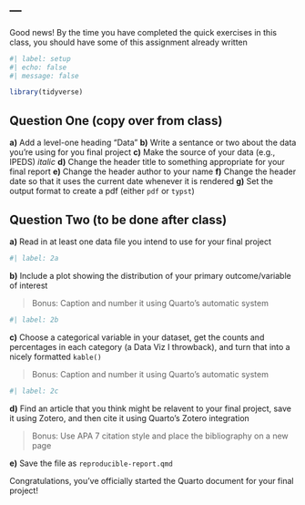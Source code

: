---
---

Good news! By the time you have completed the quick exercises in this class, you should have some of this assignment already written

```r
#| label: setup
#| echo: false
#| message: false

library(tidyverse)
```

## Question One (copy over from class)

**a)** Add a level-one heading "Data"
**b)** Write a sentance or two about the data you're using for you final project
**c)** Make the source of your data (e.g., IPEDS) _italic_
**d)** Change the header title to something appropriate for your final report
**e)** Change the header author to your name
**f)** Change the header date so that it uses the current date whenever it is rendered
**g)** Set the output format to create a pdf (either `pdf` or `typst`)


## Question Two (to be done after class)

**a)** Read in at least one data file you intend to use for your final project

```r
#| label: 2a


```

**b)** Include a plot showing the distribution of your primary outcome/variable of interest

> Bonus: Caption and number it using Quarto's automatic system

```r
#| label: 2b


```

**c)**  Choose a categorical variable in your dataset, get the counts and percentages in each category (a Data Viz I throwback), and turn that into a nicely formatted `kable()`

> Bonus: Caption and number it using Quarto's automatic system

```r
#| label: 2c


```

**d)** Find an article that you think might be relavent to your final project, save it using Zotero, and then cite it using Quarto's Zotero integration

> Bonus: Use APA 7 citation style and place the bibliography on a new page

**e)** Save the file as `reproducible-report.qmd`

Congratulations, you've officially started the Quarto document for your final project!

```{=html}
<!--
Once complete, turn in the .qmd file (must render successfully) to Canvas by Tuesday 12:00pm following the lesson.
Assignments will be graded before next lesson on Wednesday in line with the grading policy outlined in the syllabus.
-->
```